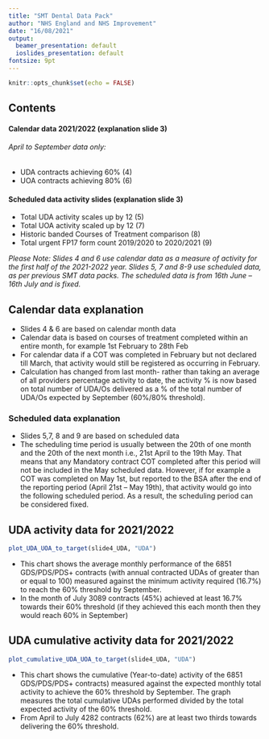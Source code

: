 ```yaml
---
title: "SMT Dental Data Pack"
author: "NHS England and NHS Improvement"
date: "16/08/2021"
output:
  beamer_presentation: default
  ioslides_presentation: default
fontsize: 9pt
---
```


```r
knitr::opts_chunk$set(echo = FALSE)
```

## Contents

#### Calendar data 2021/2022 (explanation slide 3)
###### April to September data only:
* UDA contracts achieving 60% (4)
* UOA contracts achieving 80% (6)

#### Scheduled data activity slides (explanation slide 3)
* Total UDA activity scales up by 12 (5)
* Total UOA activity scaled up by 12 (7)
* Historic banded Courses of Treatment comparison (8)
* Total urgent FP17 form count 2019/2020 to 2020/2021 (9)


*Please Note: Slides 4 and 6 use calendar data as a measure of activity for the first half of the 2021-2022 year.*
*Slides 5, 7 and 8-9 use scheduled data, as per previous SMT data packs.*
*The scheduled data is from 16th June – 16th July and is fixed.*

## Calendar data explanation

* Slides 4 & 6 are based on calendar month data
* Calendar data is based on courses of treatment completed within an entire month, for example 1st February to 28th Feb
* For calendar data if a COT was completed in February but not declared till March, that activity would still be registered as
occurring in February.
* Calculation has changed from last month- rather than taking an average of all providers percentage activity to date, the activity %
is now based on total number of UDA/Os delivered as a % of the total number of UDA/Os expected by September (60%/80%
threshold).

### Scheduled data explanation
* Slides 5,7, 8 and 9 are based on scheduled data
* The scheduling time period is usually between the 20th of one month and the 20th of the next month i.e., 21st April to the
19th May. That means that any Mandatory contract COT completed after this period will not be included in the May
scheduled data. However, if for example a COT was completed on May 1st, but reported to the BSA after the end of the
reporting period (April 21st – May 19th), that activity would go into the following scheduled period. As a result, the
scheduling period can be considered fixed.


## UDA activity data for 2021/2022

```r
plot_UDA_UOA_to_target(slide4_UDA, "UDA")

```
* This chart shows the average monthly performance of
the 6851 GDS/PDS/PDS+ contracts (with annual contracted UDAs
of greater than or equal to 100) measured against the minimum
activity required (16.7%) to reach the 60% threshold by
September. 
* In the month of July 3089 contracts (45%) achieved at least 16.7%
towards their 60% threshold (if they achieved this each month then
they would reach 60% in September)


## UDA cumulative activity data for 2021/2022

```r
plot_cumulative_UDA_UOA_to_target(slide4_UDA, "UDA")
```
* This chart shows the cumulative (Year-to-date) activity
of the 6851 GDS/PDS/PDS+ contracts) measured against the
expected monthly total activity to achieve the 60% threshold by
September. The graph measures the total cumulative UDAs
performed divided by the total expected activity of the 60%
threshold.
* From April to July 4282 contracts (62%) are at least two thirds
towards delivering the 60% threshold.


